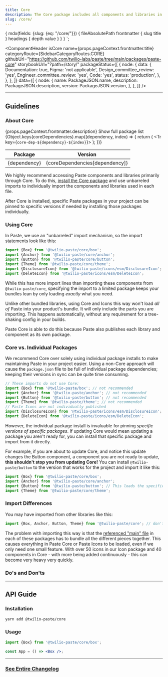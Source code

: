 ```yaml
---
title: Core
description: The Core package includes all components and libraries in Paste.
slug: /core/
---
```



  {
    mdx(fields: {slug: {eq: "/core/"}}) {
      fileAbsolutePath
      frontmatter {
        slug
        title
      }
      headings {
        depth
        value
      }
    }
  }
`;

<ComponentHeader
  isCore
  name={props.pageContext.frontmatter.title}
  categoryRoute={SidebarCategoryRoutes.CORE}
  githubUrl="https://github.com/twilio-labs/paste/tree/main/packages/paste-core"
  storybookUrl="?path=/story/"
  packageStatus={[
    {
      node: {
        data: {
          Documentation: true,
          Figma: 'not applicable',
          Design_committee_review: 'yes',
          Engineer_committee_review: 'yes',
          Code: 'yes',
          status: 'production',
        },
      },
    },
  ]}
  data={[
    {
      node: {
        name: PackageJSON.name,
        description: PackageJSON.description,
        version: PackageJSON.version,
      },
    },
  ]}
/>

---

 <contentwrapper>

<PageAside data={props.data.mdx} />

<content>

## Guidelines

### About Core

<Paragraph>{props.pageContext.frontmatter.description}</Paragraph>
<Box marginBottom="space100">
  <Disclosure>
    <DisclosureHeading as="h4" variant="heading50">
      Show full package list
    </DisclosureHeading>
    <DisclosureContent>
      <Table tableLayout="fixed">
        <THead>
          <Tr>
            <Th>Package</Th>
            <Th>Version</Th>
          </Tr>
        </THead>
        <TBody>
          {Object.keys(coreDependencies).map((dependency, index) => {
            return (
              <Tr key={`core-dep-${dependency}-${index}`}>
                <Td>{dependency}</Td>
                <Td>{coreDependencies[dependency]}</Td>
              </Tr>
            );
          })}
        </TBody>
      </Table>
    </DisclosureContent>
  </Disclosure>
</Box>

We highly recommend accessing Paste components and libraries primarily through Core.
To do this, [install the Core package](/getting-started/manual-installation/#paste-packages) and use unbarreled imports to individually import
the components and libraries used in each file.

After Core is installed, specific Paste packages in your project can be pinned to specific versions if needed
by installing those packages individually.

### Using Core

In Paste, we use an "unbarreled" import mechanism, so the import statements look like this:

```jsx
import {Box} from '@twilio-paste/core/box';
import {Anchor} from '@twilio-paste/core/anchor';
import {Button} from '@twilio-paste/core/button';
import {Theme} from '@twilio-paste/core/theme';
import {DisclosureIcon} from '@twilio-paste/icons/esm/DisclosureIcon';
import {DeleteIcon} from '@twilio-paste/icons/esm/DeleteIcon';
```

While this has more import lines than importing these components from `@twilio-paste/core`, specifying the import to a limited package
keeps your bundles lean by only loading _exactly_ what you need.

Unlike other bundled libraries, using Core and Icons this way won't load _all of_ Paste into your product's bundle.
It will only include the parts you are importing.
This happens automatically, without any requirement for a tree-shaking config in your builds.

Paste Core is able to do this because Paste also publishes each library and component as its own package.

### Core vs. Individual Packages

We recommend Core over solely using individual package installs to make maintaining Paste in your project easier.
Using a non-Core approach will cause the `package.json` file to be full of individual package dependencies;
keeping their versions in sync can be quite time consuming.

```jsx
// These imports do not use Core:
import {Box} from '@twilio-paste/box'; // not recommended
import {Anchor} from '@twilio-paste/anchor'; // not recommended
import {Button} from '@twilio-paste/button'; // not recommended
import {Theme} from '@twilio-paste/theme'; // not recommended
// Paste Icons are not individually published
import {DisclosureIcon} from '@twilio-paste/icons/esm/DisclosureIcon';
import {DeleteIcon} from '@twilio-paste/icons/esm/DeleteIcon';
```

However, the individual package install is invaluable for pinning _specific versions
of specific packages_. If updating Core would mean updating a package you aren't ready for,
you can install that specific package and import from it directly.

For example, if you are about to update Core, and notice this update changes the Button component,
a component you are not ready to update, **this shouldn't stop you from updating Core!**
You can install `@twilio-paste/button` to the version that works for the project and import it like this:

```jsx
import {Box} from '@twilio-paste/core/box';
import {Anchor} from '@twilio-paste/core/anchor';
import {Button} from '@twilio-paste/button'; // This loads the specific version we installed
import {Theme} from '@twilio-paste/core/theme';
```

### Import Differences

You may have imported from other libraries like this:

```jsx
import {Box, Anchor, Button, Theme} from '@twilio-paste/core'; // don't do this!
```

The problem with importing this way is that the [referenced "main" file](https://github.com/twilio-labs/paste/blob/main/packages/paste-core/components/button/package.json#L10)
in each of these packages has to bundle all the different pieces together. This causes everything in Paste Core or Paste Icons to be loaded, even
if we only need one small feature. With over 50 icons in our Icon package and 40 components in Core - with more being added continuously -
this can become very heavy very quickly.

### Do's and Don'ts

<DoDont>
  <Do title="Do" body="Use unbarreled imports" />
  <Dont title="Don't" body="Don't import all of Core into your file" />
</DoDont>
<DoDont>
  <Do title="Do" body="Pin a specific version of a package by installing and importing it directly" />
  <Dont title="Don't" body="Don't individually install and import every single package. Use Core!" />
</DoDont>

---

## API Guide

### Installation

```bash
yarn add @twilio-paste/core
```

### Usage

```jsx
import {Box} from '@twilio-paste/core/box';

const App = () => <Box />;
```

---

### [See Entire Changelog](/core/changelog)

</content>

</contentwrapper>
